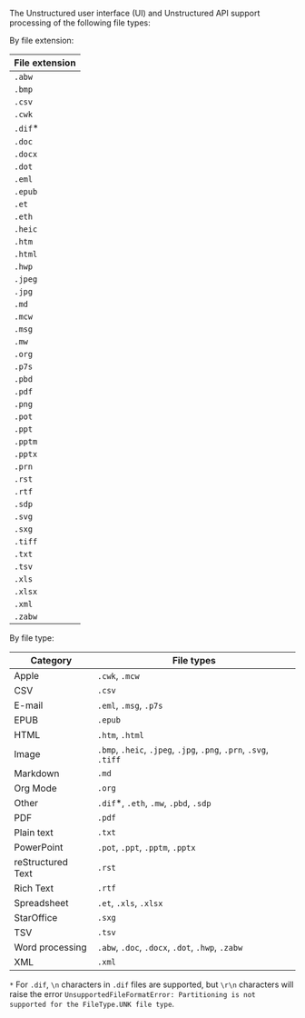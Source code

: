 The Unstructured user interface (UI) and Unstructured API support processing of the following file types:

By file extension:

| File extension |
| --- |
| `.abw` |
| `.bmp` |
| `.csv` |
| `.cwk` |
| `.dif`* |
| `.doc` |
| `.docx` |
| `.dot` |
| `.eml` |
| `.epub` |
| `.et` |
| `.eth` |
| `.heic` |
| `.htm` | 
| `.html` |
| `.hwp` |
| `.jpeg` |
| `.jpg` |
| `.md` |
| `.mcw` |
| `.msg` |
| `.mw` |
| `.org` |
| `.p7s` |
| `.pbd` |
| `.pdf` |
| `.png` |
| `.pot` |
| `.ppt` |
| `.pptm` |
| `.pptx` |
| `.prn` |
| `.rst` |
| `.rtf` |
| `.sdp` |
| `.svg` |
| `.sxg` |
| `.tiff` |
| `.txt` |
| `.tsv` |
| `.xls` |
| `.xlsx` |
| `.xml` |
| `.zabw` |

By file type:

| Category | File types |
| --- | --- |
| Apple | `.cwk`, `.mcw`
| CSV | `.csv` |
| E-mail | `.eml`, `.msg`, `.p7s` |
| EPUB | `.epub` |
| HTML | `.htm`, `.html` |
| Image | `.bmp`, `.heic`, `.jpeg`, `.jpg`, `.png`, `.prn`, `.svg`, `.tiff` |
| Markdown | `.md` |
| Org Mode | `.org` |
| Other | `.dif`*, `.eth`, `.mw`, `.pbd`, `.sdp` |
| PDF | `.pdf` |
| Plain text | `.txt` |
| PowerPoint | `.pot`, `.ppt`, `.pptm`, `.pptx` |
| reStructured Text | `.rst` |
| Rich Text | `.rtf` |
| Spreadsheet | `.et`, `.xls`, `.xlsx` |
| StarOffice | `.sxg` |
| TSV | `.tsv` |
| Word processing | `.abw`, `.doc`, `.docx`, `.dot`, `.hwp`, `.zabw` |
| XML | `.xml` |

`*` For `.dif`, `\n` characters in `.dif` files are supported, but `\r\n` characters will raise the error 
`UnsupportedFileFormatError: Partitioning is not supported for the FileType.UNK file type`.
